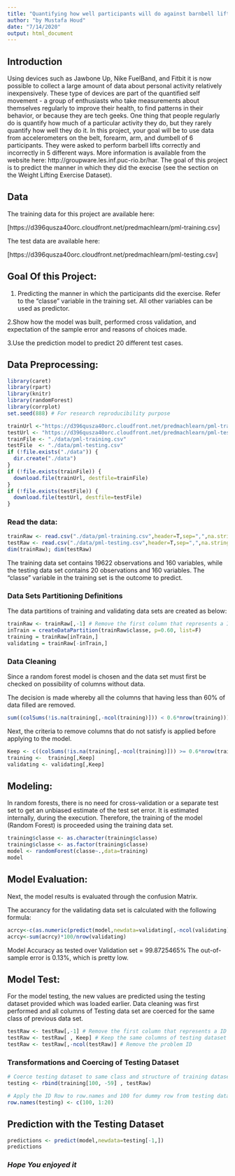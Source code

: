 ---
title: "Quantifying how well participants will do against barnbell lifting activity"
author: "by Mustafa Houd"
date: "7/14/2020"
output: html_document
---

## Introduction

Using devices such as Jawbone Up, Nike FuelBand, and Fitbit it is now possible to collect a large amount of data about personal activity relatively inexpensively. These type of devices are part of the quantified self movement - a group of enthusiasts who take measurements about themselves regularly to improve their health, to find patterns in their behavior, or because they are tech geeks. One thing that people regularly do is quantify how much of a particular activity they do, but they rarely quantify how well they do it. In this project, your goal will be to use data from accelerometers on the belt, forearm, arm, and dumbell of 6 participants. They were asked to perform barbell lifts correctly and incorrectly in 5 different ways. More information is available from the website here: http://groupware.les.inf.puc-rio.br/har. The goal of this project is to predict the manner in which they did the execise (see the section on the Weight Lifting Exercise Dataset).

## Data

The training data for this project are available here:

[https://d396qusza40orc.cloudfront.net/predmachlearn/pml-training.csv]

The test data are available here:

[https://d396qusza40orc.cloudfront.net/predmachlearn/pml-testing.csv]

## Goal Of this Project:

1. Predicting the manner in which the participants did the exercise. Refer to the “classe” variable in the training set. All other variables can be used as predictor.  

2.Show how the model was built, performed cross validation, and expectation of the sample error and reasons of choices made.

3.Use the prediction model to predict 20 different test cases.  

## Data Preprocessing:  
```{r, echo=TRUE}
library(caret)
library(rpart)
library(knitr)
library(randomForest)
library(corrplot)
set.seed(888) # For research reproducibility purpose
```
```{r, echo=TRUE}
trainUrl <-"https://d396qusza40orc.cloudfront.net/predmachlearn/pml-training.csv"
testUrl <- "https://d396qusza40orc.cloudfront.net/predmachlearn/pml-testing.csv"
trainFile <- "./data/pml-training.csv"
testFile  <- "./data/pml-testing.csv"
if (!file.exists("./data")) {
  dir.create("./data")
}
if (!file.exists(trainFile)) {
  download.file(trainUrl, destfile=trainFile)
}
if (!file.exists(testFile)) {
  download.file(testUrl, destfile=testFile)
}
```

### Read the data:



```{r cars}
trainRaw <- read.csv("./data/pml-training.csv",header=T,sep=",",na.strings=c("NA",""))
testRaw <- read.csv("./data/pml-testing.csv",header=T,sep=",",na.strings=c("NA",""))
dim(trainRaw); dim(testRaw)
```

The training data set contains 19622 observations and 160 variables, while the testing data set contains 20 observations and 160 variables. The “classe” variable in the training set is the outcome to predict.  

### Data Sets Partitioning Definitions  
The data partitions of training and validating data sets are created as below:

```{r pressure, echo=TRUE}
trainRaw <- trainRaw[,-1] # Remove the first column that represents a ID Row
inTrain = createDataPartition(trainRaw$classe, p=0.60, list=F)
training = trainRaw[inTrain,]
validating = trainRaw[-inTrain,]
```

### Data Cleaning  
Since a random forest model is chosen and the data set must first be checked on possibility of columns without data.

The decision is made whereby all the columns that having less than 60% of data filled are removed.  

```{r, echo=TRUE}
sum((colSums(!is.na(training[,-ncol(training)])) < 0.6*nrow(training))) # Number of columns with less than 60% of data
```

Next, the criteria to remove columns that do not satisfy is applied before applying to the model.  
  
```{r, echo=TRUE}
Keep <- c((colSums(!is.na(training[,-ncol(training)])) >= 0.6*nrow(training)))
training <-  training[,Keep]
validating <- validating[,Keep]
```

## Modeling:  

In random forests, there is no need for cross-validation or a separate test set to get an unbiased estimate of the test set error. It is estimated internally, during the execution. Therefore, the training of the model (Random Forest) is proceeded using the training data set.  
```{r, echo=TRUE}
training$classe <- as.character(training$classe)
training$classe <- as.factor(training$classe)
model <- randomForest(classe~.,data=training)
model
```

## Model Evaluation:  



Next, the model results is evaluated through the confusion Matrix.  


The accurancy for the validating data set is calculated with the following formula:  

```{r, echo=TRUE}
acrcy<-c(as.numeric(predict(model,newdata=validating[,-ncol(validating)])==validating$classe))
acrcy<-sum(acrcy)*100/nrow(validating)
```

Model Accuracy as tested over Validation set = 99.8725465% The out-of-sample error is 0.13%, which is pretty low.  

## Model Test:  
For the model testing, the new values are predicted using the testing dataset provided which was loaded earlier. Data cleaning was first performed and all columns of Testing data set are coerced for the same class of previous data set.


```{r, echo=TRUE}
testRaw <- testRaw[,-1] # Remove the first column that represents a ID Row
testRaw <- testRaw[ , Keep] # Keep the same columns of testing dataset
testRaw <- testRaw[,-ncol(testRaw)] # Remove the problem ID
```

### Transformations and Coercing of Testing Dataset

```{r, echo=TRUE}
# Coerce testing dataset to same class and structure of training dataset 
testing <- rbind(training[100, -59] , testRaw) 

# Apply the ID Row to row.names and 100 for dummy row from testing dataset 
row.names(testing) <- c(100, 1:20)
```

## Prediction with the Testing Dataset

```{r, echo=TRUE}
predictions <- predict(model,newdata=testing[-1,])
predictions
```


### _Hope You enjoyed it_